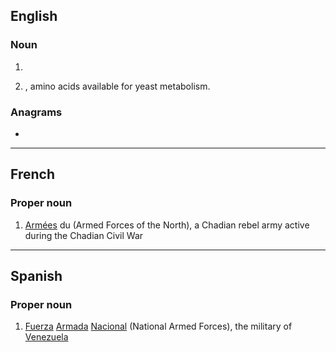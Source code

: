 {{also|fan|Fan|fán|fàn|fân|fān|fǎn|Appendix:Variations of "fan"}}
==English==
{{wikipedia}}

===Noun===
{{en-noun|~}}

# {{init of|en|[[file]] [[area]] [[network]]}}
# {{lb|en|brewing}} {{init of|en|[[free]] [[amino]] [[nitrogen]]|nodot=1}}, amino acids available for yeast metabolism.

===Anagrams===
* {{anagrams|en|a=afn|AFN|ANF|FNA|NAF|NFA}}

----

==French==

===Proper noun===
{{fr-proper noun|f-p}}

# {{l|fr|forces|Forces}} [[armées|Armées]] du {{l|fr|nord|Nord}} (Armed Forces of the North), a Chadian rebel army active during the Chadian Civil War

----

==Spanish==

===Proper noun===
{{es-proper noun|f}}

# [[fuerza|Fuerza]] [[armada#Spanish|Armada]] [[nacional#Spanish|Nacional]] (National Armed Forces), the military of [[Venezuela]]